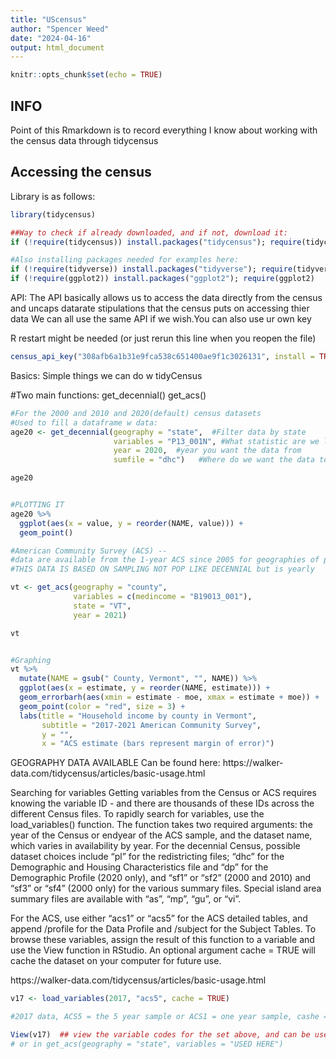 ```yaml
---
title: "UScensus"
author: "Spencer Weed"
date: "2024-04-16"
output: html_document
---
```


```r
knitr::opts_chunk$set(echo = TRUE)
```

## INFO

Point of this Rmarkdown is to record everything I know about working with the census data through tidycensus


## Accessing the census

Library is as follows:

```r
library(tidycensus)

##Way to check if already downloaded, and if not, download it:
if (!require(tidycensus)) install.packages("tidycensus"); require(tidycensus)

#Also installing packages needed for examples here:
if (!require(tidyverse)) install.packages("tidyverse"); require(tidyverse)
if (!require(ggplot2)) install.packages("ggplot2"); require(ggplot2)

```
API:
The API basically allows us to access the data directly from the census and uncaps datarate stipulations that the census puts on accessing thier data
We can all use the same API if we wish.You can also use ur own key

R restart might be needed (or just rerun this line when you reopen the file)

```r
census_api_key("308afb6a1b31e9fca538c651400ae9f1c3026131", install = TRUE)
```
Basics:
Simple things we can do w tidyCensus

#Two main functions:
get_decennial()
get_acs()

```r
#For the 2000 and 2010 and 2020(default) census datasets
#Used to fill a dataframe w data:
age20 <- get_decennial(geography = "state",  #Filter data by state
                       variables = "P13_001N", #What statistic are we looking for, this means average age (SEE BELOW)
                       year = 2020,  #year you want the data from
                       sumfile = "dhc")   #Where do we want the data to come from, this is Demographic and Housing Characteristics

age20 


#PLOTTING IT  
age20 %>%
  ggplot(aes(x = value, y = reorder(NAME, value))) + 
  geom_point()

```
```r

#American Community Survey (ACS) -- 
#data are available from the 1-year ACS since 2005 for geographies of population 65,000 and greater, and from the 5-year ACS for all geographies down to the block group level starting with the 2005-2009 dataset. 
#THIS DATA IS BASED ON SAMPLING NOT POP LIKE DECENNIAL but is yearly

vt <- get_acs(geography = "county", 
              variables = c(medincome = "B19013_001"), 
              state = "VT", 
              year = 2021)

vt


#Graphing
vt %>%
  mutate(NAME = gsub(" County, Vermont", "", NAME)) %>%
  ggplot(aes(x = estimate, y = reorder(NAME, estimate))) +
  geom_errorbarh(aes(xmin = estimate - moe, xmax = estimate + moe)) +
  geom_point(color = "red", size = 3) +
  labs(title = "Household income by county in Vermont",
       subtitle = "2017-2021 American Community Survey",
       y = "",
       x = "ACS estimate (bars represent margin of error)")

```

GEOGRAPHY DATA AVAILABLE Can be found here:
https://walker-data.com/tidycensus/articles/basic-usage.html

Searching for variables
Getting variables from the Census or ACS requires knowing the variable ID - and there are thousands of these IDs across the different Census files. To rapidly search for variables, use the load_variables() function. The function takes two required arguments: the year of the Census or endyear of the ACS sample, and the dataset name, which varies in availability by year. For the decennial Census, possible dataset choices include "pl" for the redistricting files; "dhc" for the Demographic and Housing Characteristics file and "dp" for the Demographic Profile (2020 only), and "sf1" or "sf2" (2000 and 2010) and "sf3" or "sf4" (2000 only) for the various summary files. Special island area summary files are available with "as", "mp", "gu", or "vi". 

For the ACS, use either "acs1" or "acs5" for the ACS detailed tables, and append /profile for the Data Profile and /subject for the Subject Tables. To browse these variables, assign the result of this function to a variable and use the View function in RStudio. An optional argument cache = TRUE will cache the dataset on your computer for future use.

https://walker-data.com/tidycensus/articles/basic-usage.html



```r

v17 <- load_variables(2017, "acs5", cache = TRUE)  

#2017 data, ACS5 = the 5 year sample or ACS1 = one year sample, cashe = save the data for easier loading.

View(v17)  ## view the variable codes for the set above, and can be used in get_decennial(geography = "state", variables = "USED HERE") 
# or in get_acs(geography = "state", variables = "USED HERE")

```







